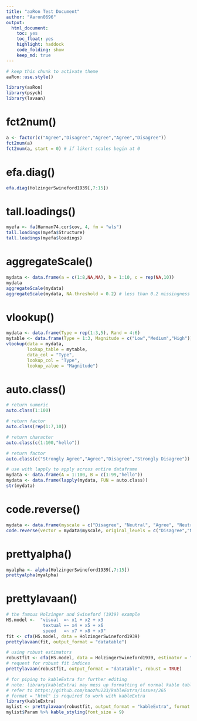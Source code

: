 ```yaml
---
title: "aaRon Test Document"
author: "Aaron0696"
output:
  html_document: 
    toc: yes
    toc_float: yes
    highlight: haddock
    code_folding: show
    keep_md: true
---
```


```r
# keep this chunk to activate theme
aaRon::use.style()
```

```r
library(aaRon)
library(psych)
library(lavaan)
```

# fct2num()

```r
a <- factor(c("Agree","Disagree","Agree","Agree","Disagree"))
fct2num(a)
fct2num(a, start = 0) # if likert scales begin at 0
```

# efa.diag()

```r
efa.diag(HolzingerSwineford1939[,7:15])
```

# tall.loadings()

```r
myefa <- fa(Harman74.cor$cov, 4, fm = "wls")
tall.loadings(myefa$Structure)
tall.loadings(myefa$loadings)
```

# aggregateScale()

```r
mydata <- data.frame(a = c(1:8,NA,NA), b = 1:10, c = rep(NA,10))
mydata
aggregateScale(mydata)
aggregateScale(mydata, NA.threshold = 0.2) # less than 0.2 missingness
```

# vlookup()

```r
mydata <- data.frame(Type = rep(1:3,5), Rand = 4:6)
mytable <- data.frame(Type = 1:3, Magnitude = c("Low","Medium","High"))
vlookup(data = mydata,
        lookup_table = mytable,
        data_col = "Type",
        lookup_col = "Type",
        lookup_value = "Magnitude")
```

# auto.class()

```r
# return numeric
auto.class(1:100)

# return factor
auto.class(rep(1:7,10))

# return character
auto.class(c(1:100,"hello"))

# return factor
auto.class(c("Strongly Agree","Agree","Disagree","Strongly Disagree"))

# use with lapply to apply across entire dataframe
mydata <- data.frame(A = 1:100, B = c(1:99,"hello"))
mydata <- data.frame(lapply(mydata, FUN = auto.class))
str(mydata)
```

# code.reverse()

```r
mydata <- data.frame(myscale = c("Disagree", "Neutral", "Agree", "Neutral","Agree"))
code.reverse(vector = mydata$myscale, original_levels = c("Disagree","Neutral","Agree"))
```

# prettyalpha()

```r
myalpha <- alpha(HolzingerSwineford1939[,7:15])
prettyalpha(myalpha)
```

# prettylavaan()

```r
# the famous Holzinger and Swineford (1939) example
HS.model <-  "visual  =~ x1 + x2 + x3
              textual =~ x4 + x5 + x6
              speed   =~ x7 + x8 + x9"
fit <- cfa(HS.model, data = HolzingerSwineford1939)
prettylavaan(fit, output_format = "datatable")
```

```r
# using robust estimators
robustfit <- cfa(HS.model, data = HolzingerSwineford1939, estimator = "MLM")
# request for robust fit indices
prettylavaan(robustfit, output_format = "datatable", robust = TRUE)
```

```r
# for piping to kableExtra for further editing
# note: library(kableExtra) may mess up formatting of normal kable tables in the same Rmd document
# refer to https://github.com/haozhu233/kableExtra/issues/265
# format = "html" is required to work with kableExtra
library(kableExtra)
mylist <- prettylavaan(robustfit, output_format = "kableExtra", format = "html", robust = TRUE)
mylist$Param %>% kable_styling(font_size = 9)
```
